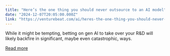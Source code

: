 ```yaml
---
title: "Here’s the one thing you should never outsource to an AI model"
date: "2024-12-07T20:05:00.000Z"
link: "https://venturebeat.com/ai/heres-the-one-thing-you-should-never-outsource-to-an-ai-model/"
---
```


While it might be tempting, betting on gen AI to take over your R&#038;D will likely backfire in significant, maybe even catastrophic, ways.

[Read more](https://venturebeat.com/ai/heres-the-one-thing-you-should-never-outsource-to-an-ai-model/)
